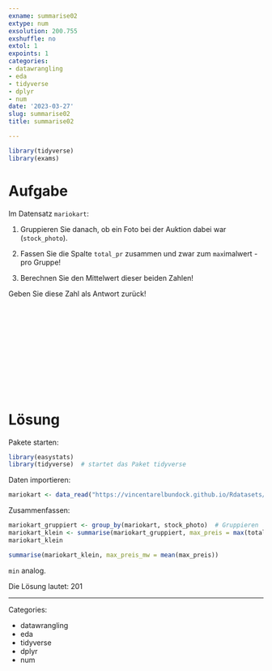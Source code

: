 ```yaml
---
exname: summarise02
extype: num
exsolution: 200.755
exshuffle: no
extol: 1
expoints: 1
categories:
- datawrangling
- eda
- tidyverse
- dplyr
- num
date: '2023-03-27'
slug: summarise02
title: summarise02

---
```







```r
library(tidyverse)
library(exams)
```






# Aufgabe

Im Datensatz `mariokart`: 

1. Gruppieren Sie danach, ob ein Foto bei der Auktion dabei war (`stock_photo`). 

2. Fassen Sie die Spalte `total_pr` zusammen und zwar zum `max`imalwert - pro Gruppe!

3. Berechnen Sie den Mittelwert dieser beiden Zahlen!

Geben Sie diese Zahl als Antwort zurück!   



</br>
</br>
</br>
</br>
</br>
</br>
</br>
</br>
</br>
</br>

# Lösung

Pakete starten:

```r
library(easystats)
library(tidyverse)  # startet das Paket tidyverse
```






Daten importieren:

```r
mariokart <- data_read("https://vincentarelbundock.github.io/Rdatasets/csv/openintro/mariokart.csv")
```




Zusammenfassen:

```r
mariokart_gruppiert <- group_by(mariokart, stock_photo)  # Gruppieren
mariokart_klein <- summarise(mariokart_gruppiert, max_preis = max(total_pr))  # zusammenfassen
mariokart_klein
```

```r
summarise(mariokart_klein, max_preis_mw = mean(max_preis))
```


`min` analog.

Die Lösung lautet: 201



---

Categories: 

- datawrangling
- eda
- tidyverse
- dplyr
- num

